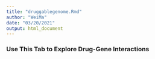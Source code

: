 ```yaml
---
title: "druggablegenome.Rmd"
author: "WeiMa"
date: "03/20/2021"
output: html_document
---
```


### Use This Tab to Explore Drug-Gene Interactions

